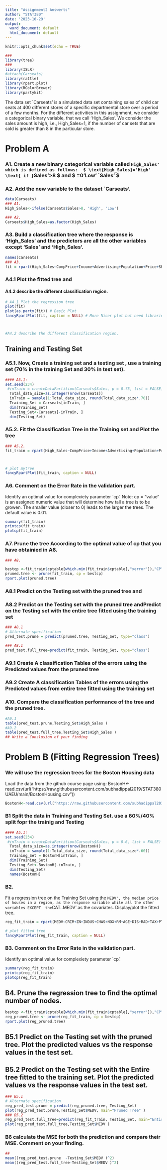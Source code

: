 ```yaml
---
title: "Assignment2 Answerts"
author: "STAT380"
date: '2023-10-29'
output:
  word_document: default
  html_document: default
---
```


```r
knitr::opts_chunk$set(echo = TRUE)
```



```r
###
library(tree)
###
library(ISLR)
#attach(Carseats)
library(rattle)
library(rpart.plot)
library(RColorBrewer)
library(partykit)
```
The data set `Carseats' is a simulated data set containing sales of child car seats at 400 different stores of a specific departmental store over a period of a few months.  For the different activities in this assignment, we consider a categorical binary variable, that we call 'High_Sales'.  We consider the sales amount is high, i.e., High_Sales=1,  if the number of  car sets that are sold is greater than 8 in the particular store. 

# Problem A
### A1.  Create a new binary categorical variable called `High_Sales' which is defined as follows: 
$ \text{High_Sales}='High' \text{ if } `Sales'>8 $ and $ \text{High_Sales}=0'Low'\text{ if } `Sales'\leq 8 $

### A2. Add the new variable to the dataset `Carseats'.
```r
data(Carseats)
### A1.
High_Sales<-ifelse(Carseats$Sales>8, 'High', 'Low')

### A2.
Carseats$High_Sales=as.factor(High_Sales)
```


### A3. Build a classification tree where the response is 'High_Sales' and the predictors are all the other variables except 'Sales' and 'High_Sales'.
```r
names(Carseats)
### A3.
fit = rpart(High_Sales~CompPrice+Income+Advertising+Population+Price+ShelveLoc+Age+Education+Urban+US,data=Carseats,method="class",minsplit=20,cp=-1)

```
###

### A4.1 Plot the fitted tree and 
#### A4.2 describe the different classification region. 
```r

# A4.1 Plot the regression tree
plot(fit)
plot(as.party(fit)) # Basic Plot 
fancyRpartPlot(fit, caption = NULL) # More Nicer plot but need libraries `RColorBrewer', `rattle' and `rpart.plot'



#A4.2 describe the different classification region.

```

## Training and Testing Set
### A5.1. Now, Create a training set and a testing set , use a training set (70% in the training Set and 30% in test set). 

```r
#### A5.1:
set.seed(234)
 #inTrain = createDataPartition(Carseats$Sales, p = 0.75, list = FALSE)
  Total_data_size=as.integer(nrow(Carseats))
  inTrain = sample(1:Total_data_size, round(Total_data_size*.70))
  Training_Set = Carseats[inTrain, ]
  dim(Training_Set)
  Testing_Set<-Carseats[-inTrain, ]
  dim(Testing_Set)
```

### A5.2. Fit the Classification Tree  in the Training set and Plot the tree

```r
### A5.2.
fit_train = rpart(High_Sales~CompPrice+Income+Advertising+Population+Price+ShelveLoc+Age+Education+Urban+US,data=Training_Set,method="class",minsplit=10,cp=-1)



# plot mytree
fancyRpartPlot(fit_train, caption = NULL)
```



### A6. Comment on the Error Rate in the validation part.
Identify an optimal value for complexiety parameter `cp'.
Note: cp = “value” is an assigned numeric value that will determine how tall a tree is to be  growen. The smaller value (closer to 0) leads to  the larger the trees. The default value is 0.01.
```r
summary(fit_train)
printcp(fit_train)
plotcp(fit_train) 
```

### A7. Prune the tree According to the optimal value of cp that you have obtainied in A6. 
```r
### A8.

bestcp <-fit_train$cptable[which.min(fit_train$cptable[,"xerror"]),"CP"]
pruned.tree <- prune(fit_train, cp = bestcp)
rpart.plot(pruned.tree)

```
###

### A8.1 Predict on the Testing set with the pruned tree and
### A8.2 Predict on the Testing set with the pruned tree andPredict on the Testing set with the entire tree fitted using the training set
```r
### A8.1
# Alternate specification 
pred_test.prune = predict(pruned.tree, Testing_Set, type="class")

### A8.1
pred_test.full_tree=predict(fit_train, Testing_Set, type="class")
```
### A9.1 Create A classification Tables of the errors  using the Predicted values from the pruned tree
### A9.2 Create A classification Tables of the errors  using the Predicted values from entire tree fitted using the training set
###

### A10. Compare the classification performance of the tree and the pruned tree. 
```r
#A9.1
table(pred_test.prune,Testing_Set$High_Sales )
#A9.2
table(pred_test.full_tree,Testing_Set$High_Sales )
## Write a Conslusion of your finding
```



# Problem B (Fitting Regression Trees)


### We will use the regression trees for the Boston Housing data
Load the data from the github course page using: 
BostonH<-read.csv(url("https://raw.githubusercontent.com/subhadippal2019/STAT380UAEU/main/BostonHousing.csv"))
```r
BostonH<-read.csv(url("https://raw.githubusercontent.com/subhadippal2019/STAT380UAEU/main/BostonHousing.csv"))
```


### B1 Split the data in Training and Testing Set. use a 60%/40% split fopr the trainig and Testing

```r
#### A5.1:
set.seed(234)
 #inTrain = createDataPartition(Carseats$Sales, p = 0.6, list = FALSE)
  Total_data_size=as.integer(nrow(BostonH))
  inTrain = sample(1:Total_data_size, round(Total_data_size*.60))
  Training_Set = BostonH[inTrain, ]
  dim(Training_Set)
  Testing_Set<-BostonH[-inTrain, ]
  dim(Testing_Set)
  names(BostonH)
```



### B2.
Fit a regression tree on the Training Set using the `MEDV', the median price of houses in a region, as the response variable while all the other variables EXCEPT  the `CAT..MEDV' as the covariates. Display/plot the fitted tree. 


```r
reg_fit_train = rpart(MEDV~CRIM+ZN+INDUS+CHAS+NOX+RM+AGE+DIS+RAD+TAX+PTRATIO+LSTAT,data=Training_Set,method="anova",minsplit=10,cp=-1)

# plot fitted tree
fancyRpartPlot(reg_fit_train, caption = NULL)
```


### B3. Comment on the Error Rate in the validation part.
Identify an optimal value for complexiety parameter `cp'.

```r
summary(reg_fit_train)
printcp(reg_fit_train)
plotcp(reg_fit_train) 
```

###

## B4. Prune the regression tree to find the optimal number of nodes.
```r

bestcp <-fit_train$cptable[which.min(fit_train$cptable[,"xerror"]),"CP"]
reg_pruned.tree <- prune(reg_fit_train, cp = bestcp)
rpart.plot(reg_pruned.tree)

```
###

## B5.1 Predict on the Testing set with the pruned tree. Plot the predicted values vs the response values in the test set.


## B5.2 Predict on the Testing set with the Entire tree fitted to the training set. Plot the predicted values vs the response values in the test set.

```r
### B5.1
# Alternate specification 
reg_pred_test.prune = predict(reg_pruned.tree, Testing_Set)
plot(reg_pred_test.prune,Testing_Set$MEDV, main="Pruned Tree" )
### B5.2
reg_pred_test.full_tree=predict(reg_fit_train, Testing_Set, main="Entire Tree on Trainig Set")
plot(reg_pred_test.full_tree,Testing_Set$MEDV )
```
### 



### B6  calculate the MSE for both the prediction and compare their MSE. Comment on your finding. 



```r
##
mean((reg_pred_test.prune  -Testing_Set$MEDV )^2)
mean((reg_pred_test.full_tree-Testing_Set$MEDV )^2)
```